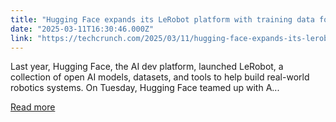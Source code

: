 ```yaml
---
title: "Hugging Face expands its LeRobot platform with training data for self-driving machines"
date: "2025-03-11T16:30:46.000Z"
link: "https://techcrunch.com/2025/03/11/hugging-face-expands-its-lerobot-platform-with-training-data-for-self-driving-machines/"
---
```


Last year, Hugging Face, the AI dev platform, launched LeRobot, a collection of open AI models, datasets, and tools to help build real-world robotics systems. On Tuesday, Hugging Face teamed up with A...

[Read more](https://techcrunch.com/2025/03/11/hugging-face-expands-its-lerobot-platform-with-training-data-for-self-driving-machines/)
